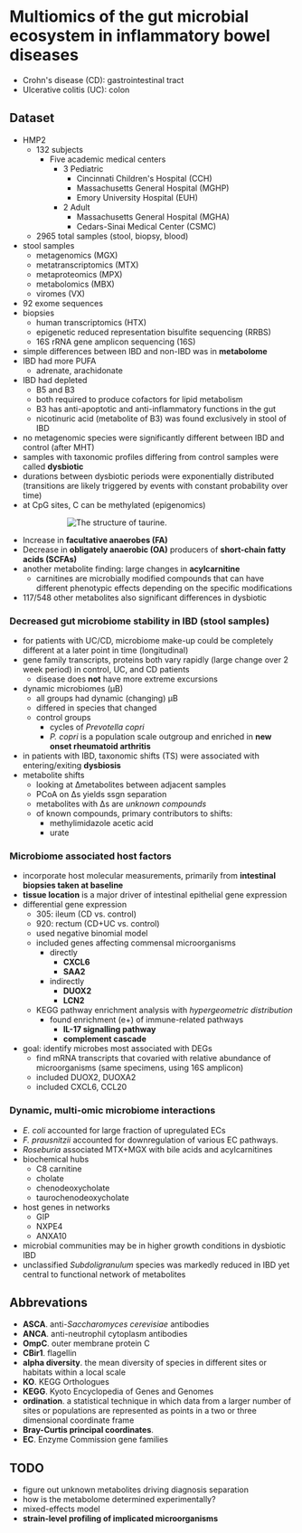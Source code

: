 # Multiomics of the gut microbial ecosystem in inflammatory bowel diseases

- Crohn's disease (CD): gastrointestinal tract
- Ulcerative colitis (UC): colon

## Dataset
- HMP2
  - 132 subjects
    - Five academic medical centers
      - 3 Pediatric
        - Cincinnati Children's Hospital (CCH)
        - Massachusetts General Hospital (MGHP)
        - Emory University Hospital (EUH)
      - 2 Adult
        - Massachusetts General Hospital (MGHA)
        - Cedars-Sinai Medical Center (CSMC)
  - 2965 total samples (stool, biopsy, blood)
- stool samples
  - metagenomics (MGX)
  - metatranscriptomics (MTX)
  - metaproteomics (MPX)
  - metabolomics (MBX)
  - viromes (VX)
- 92 exome sequences
- biopsies
  - human transcriptomics (HTX)
  - epigenetic reduced representation bisulfite sequencing (RRBS)
  - 16S rRNA gene amplicon sequencing (16S)
- simple differences between IBD and non-IBD was in **metabolome**
- IBD had more PUFA
  - adrenate, arachidonate
- IBD had depleted
  - B5 and B3
  - both required to produce cofactors for lipid metabolism
  - B3 has anti-apoptotic and anti-inflammatory functions in the gut
  - nicotinuric acid (metabolite of B3) was found exclusively in stool of IBD
- no metagenomic species were significantly different between IBD and control (after MHT)
- samples with taxonomic profiles differing from control samples were called **dysbiotic**
- durations between dysbiotic periods were exponentially distributed (transitions are likely triggered by events with constant probability over time)
- at CpG sites, C can be methylated (epigenomics)

<div style="width: 300px; margin: 0 auto;">

![The structure of taurine.](./taurine.png)

</div>

- Increase in **facultative anaerobes (FA)**
- Decrease in **obligately anaerobic (OA)** producers of **short-chain fatty acids (SCFAs)**
- another metabolite finding: large changes in **acylcarnitine**
  - carnitines are microbially modified compounds that can have different phenotypic effects depending on the specific modifications
- 117/548 other metabolites also significant differences in dysbiotic

### Decreased gut microbiome stability in IBD (stool samples)
- for patients with UC/CD, microbiome make-up could be completely different at a later point in time (longitudinal)
- gene family transcripts, proteins both vary rapidly (large change over 2 week period) in control, UC, and CD patients
  - disease does **not** have more extreme excursions
- dynamic microbiomes (μB)
  - all groups had dynamic (changing) µB
  - differed in species that changed
  - control groups
    - cycles of _Prevotella copri_
    - _P. copri_ is a population scale outgroup and enriched in **new onset rheumatoid arthritis**
- in patients with IBD, taxonomic shifts (TS) were associated with entering/exiting **dysbiosis**
- metabolite shifts
  - looking at Δmetabolites between adjacent samples
  - PCoA on Δs yields ssgn separation
  - metabolites with Δs are _unknown compounds_
  - of known compounds, primary contributors to shifts:
    - methylimidazole acetic acid
    - urate

### Microbiome associated host factors
- incorporate host molecular measurements, primarily from **intestinal biopsies taken at baseline**
- **tissue location** is a major driver of intestinal epithelial gene expression
- differential gene expression
  - 305: ileum (CD vs. control)
  - 920: rectum (CD+UC vs. control)
  - used negative binomial model
  - included genes affecting commensal microorganisms
    - directly
      - **CXCL6**
      - **SAA2**
    - indirectly
      - **DUOX2**
      - **LCN2**
  - KEGG pathway enrichment analysis with _hypergeometric distribution_
    - found enrichment (e+) of immune-related pathways
      - **IL-17 signalling pathway**
      - **complement cascade**
- goal: identify microbes most associated with DEGs
  - find mRNA transcripts that covaried with relative abundance of microorganisms (same specimens, using 16S amplicon)
  - included DUOX2, DUOXA2
  - included CXCL6, CCL20

### Dynamic, multi-omic microbiome interactions
- _E. coli_ accounted for large fraction of upregulated ECs
- _F. prausnitzii_ accounted for downregulation of various EC pathways.
- _Roseburia_ associated MTX+MGX with bile acids and acylcarnitines
- biochemical hubs
  - C8 carnitine
  - cholate
  - chenodeoxycholate
  - taurochenodeoxycholate
- host genes in networks
  - GIP
  - NXPE4
  - ANXA10
- microbial communities may be in higher growth conditions in dysbiotic IBD
- unclassified _Subdoligranulum_ species was markedly reduced in IBD yet central to functional network of metabolites

## Abbrevations
- **ASCA**. anti-_Saccharomyces cerevisiae_ antibodies
- **ANCA**. anti-neutrophil cytoplasm antibodies
- **OmpC**. outer membrane protein C
- **CBir1**. flagellin
- **alpha diversity**. the mean diversity of species in different sites or habitats within a local scale
- **KO**. KEGG Orthologues
- **KEGG**. Kyoto Encyclopedia of Genes and Genomes
- **ordination**. a statistical technique in which data from a larger number of sites or populations are represented as points in a two or three dimensional coordinate frame
- **Bray-Curtis principal coordinates**.
- **EC**. Enzyme Commission gene families

## TODO
- figure out unknown metabolites driving diagnosis separation
- how is the metabolome determined experimentally?
- mixed-effects model
- **strain-level profiling of implicated microorganisms**